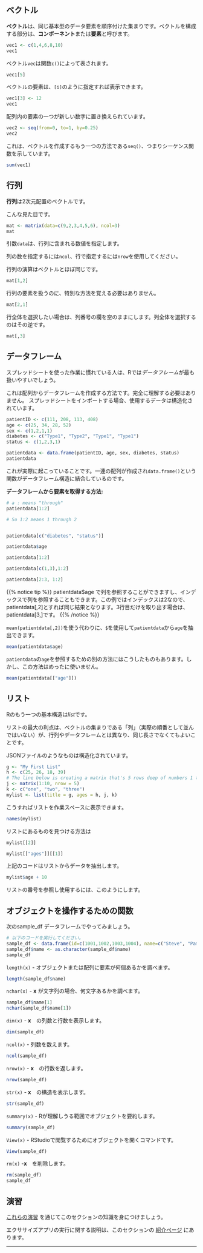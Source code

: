 ## ベクトル

**ベクトル**は、同じ基本型のデータ要素を順序付けた集まりです。ベクトルを構成する部分は、**コンポーネント**または**要素**と呼びます。

```r
vec1 <- c(1,4,6,8,10)
vec1
```

ベクトル`vec`は関数`c()`によって表されます。

```r
vec1[5]
```

ベクトルの要素は、`[i]`のように指定すれば表示できます。

```r
vec1[3] <- 12
vec1
```

配列内の要素の一つが新しい数字に置き換えられています。

```r
vec2 <- seq(from=0, to=1, by=0.25)
vec2
```

これは、ベクトルを作成するもう一つの方法である`seq()`、つまりシーケンス関数を示しています。

```r
sum(vec1)
```


## 行列

**行列**は2次元配置のベクトルです。

こんな見た目です。

```r
mat <- matrix(data=c(9,2,3,4,5,6), ncol=3)
mat
```

引数`data`は、行列に含まれる数値を指定します。

列の数を指定するには`ncol`、行で指定するには`nrow`を使用してください。

行列の演算はベクトルとほぼ同じです。

```r
mat[1,2]
```

行列の要素を扱うのに、特別な方法を覚える必要はありません。

```r
mat[2,1]
```

行全体を選択したい場合は、列番号の欄を空のままにします。列全体を選択するのはその逆です。

```r
mat[,3]
```


## データフレーム

スプレッドシートを使った作業に慣れている人は、Rでは*データフレーム*が最も扱いやすいでしょう。

これは配列からデータフレームを作成する方法です。完全に理解する必要はありません。
スプレッドシートをインポートする場合、使用するデータは構造化されています。


```r
patientID <- c(111, 208, 113, 408)
age <- c(25, 34, 28, 52)
sex <- c(1,2,1,1)
diabetes <- c("Type1", "Type2", "Type1", "Type1")
status <- c(1,2,3,1)

patientdata <- data.frame(patientID, age, sex, diabetes, status)
patientdata
```

これが実際に起こっていることです。一連の配列が作成され`data.frame()`という関数がデータフレーム構造に結合しているのです。

**データフレームから要素を取得する方法:**

```r
# a : means "through"
patientdata[1:2]

# So 1:2 means 1 through 2


patientdata[c("diabetes", "status")]

patientdata$age

patientdata[1:2]

patientdata[c(1,3),1:2]

patientdata[2:3, 1:2]
```

{{% notice tip %}}
 patientdata$age で列を参照することができますし、インデックスで列を参照することもできます。この例ではインデックスは2なので、patientdata[,2]とすれば同じ結果となります。3行目だけを取り出す場合は、patientdata[3,]です。
 {{% /notice %}}

`mean(patientdata[,2])`を使う代わりに、`$`を使用して`patientdata`から`age`を抽出できます。

```r
mean(patientdata$age)
```

`patientdata`の`age`を参照するための別の方法にはこうしたものもあります。しかし、この方法はめったに使いません。


```r
mean(patientdata[["age"]])
```
## リスト

Rのもう一つの基本構造は*list*です。

リストの最大の利点は、ベクトルの集まりである「列」（実際の順番として並んではいない）が、行列やデータフレームとは異なり、同じ長さでなくてもよいことです。

JSONファイルのようなものは構造化されています。

```r
g <- "My First List"
h <- c(25, 26, 18, 39)
# The line below is creating a matrix that's 5 rows deep of numbers 1 through(":") 10
j <- matrix(1:10, nrow = 5)
k <- c("one", "two", "three")
mylist <- list(title = g, ages = h, j, k)
```

こうすればリストを作業スペースに表示できます。

```r
names(mylist)
```

リストにあるものを見つける方法は

```r
mylist[[2]]

mylist[["ages"]][[1]]
```

上記のコードはリストからデータを抽出します。

```r
mylist$age + 10
```

リストの番号を参照し使用するには、このようにします。

## オブジェクトを操作するための関数

次のsample_df データフレームでやってみましょう。

```r
# 以下のコードを実行してください。
sample_df <- data.frame(id=c(1001,1002,1003,1004), name=c("Steve", "Pam", "Jim", "Dwight"), age=c(26, 65, 15, 7), race=c("White", "Black", "White", "Hispanic"))
sample_df$name <- as.character(sample_df$name)
sample_df
```

`length(x)` - オブジェクトまたは配列に要素が何個あるかを調べます。

```r
length(sample_df$name)
```

`nchar(x)` - **x** が文字列の場合、何文字あるかを調べます。

```r
sample_df$name[1]
nchar(sample_df$name[1])
```

`dim(x)` - **x**　の列数と行数を表示します。
```r
dim(sample_df)
```

`ncol(x)` - 列数を数えます。

```r
ncol(sample_df)
```

`nrow(x)` - **x**　の行数を返します。

```r
nrow(sample_df)
```

`str(x)` - **x**　の構造を表示します。

```r
str(sample_df)
```

`summary(x)` - Rが理解しうる範囲でオブジェクトを要約します。

```r
summary(sample_df)
```


`View(x)` - RStudioで閲覧するためにオブジェクトを開くコマンドです。

```r
View(sample_df)
```

`rm(x)` -**x**　を削除します。

```r
rm(sample_df)
sample_df
```

## 演習

 [これらの演習](http://code.r-journalism.com/chapter-1/#section-data-structures-in-r) を通じてこのセクションの知識を身につけましょう。

エクササイズアプリの実行に関する説明は、このセクションの [紹介ページ](http://learn.r-journalism.com/en/how_to_use_r/) にあります。

-----

<span style="color:gray">
